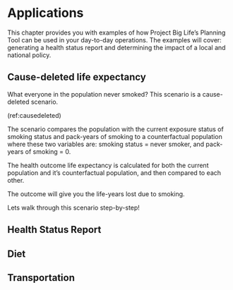 # Applications

This chapter provides you with examples of how Project Big Life's Planning Tool can be used in your day-to-day operations. The examples will cover: generating a health status report and determining the impact of a local and national policy.

## Cause-deleted life expectancy

What everyone in the population never smoked? This scenario is a cause-deleted scenario.

(ref:causedeleted)

The scenario compares the population with the current exposure status of smoking status and pack-years of smoking to a counterfactual population where these two variables are: smoking status = never smoker, and pack-years of smoking = 0. 

The health outcome life expectancy is calculated for both the current population and it's counterfactual population, and then compared to each other.

The outcome will give you the life-years lost due to smoking. 

Lets walk through this scenario step-by-step!


## Health Status Report

## Diet

## Transportation
